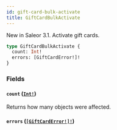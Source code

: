```yaml
---
id: gift-card-bulk-activate
title: GiftCardBulkActivate
---
```


New in Saleor 3.1. Activate gift cards.

```graphql
type GiftCardBulkActivate {
  count: Int!
  errors: [GiftCardError!]!
}
```

### Fields

#### `count` ([`Int!`](../../../developer/api-reference/scalars/int))

Returns how many objects were affected.

#### `errors` ([`[GiftCardError!]!`](../../../developer/api-reference/objects/gift-card-error))
